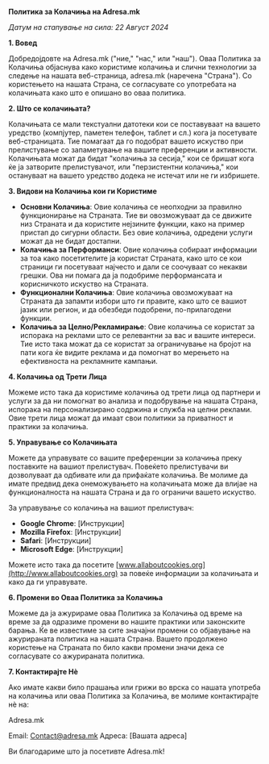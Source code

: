 **Политика за Колачиња на Adresa.mk**

_Датум на стапување на сила: 22 Август 2024_

**1\. Вовед**

Добредојдовте на Adresa.mk ("ние," "нас," или "наш"). Оваа Политика за Колачиња објаснува како користиме колачиња и слични технологии за следење на нашата веб-страница, adresa.mk (наречена "Страна"). Со користењето на нашата Страна, се согласувате со употребата на колачињата како што е опишано во оваа политика.

**2\. Што се колачињата?**

Колачињата се мали текстуални датотеки кои се поставуваат на вашето уредство (компјутер, паметен телефон, таблет и сл.) кога ја посетувате веб-страницата. Тие помагаат да го подобрат вашето искуство при прелистување со запаметување на вашите преференции и активности. Колачињата можат да бидат "колачиња за сесија," кои се бришат кога ќе ја затворите прелистувачот, или "перзистентни колачиња," кои остануваат на вашето уредство додека не истечат или не ги избришете.

**3\. Видови на Колачиња кои ги Користиме**

- **Основни Колачиња**: Овие колачиња се неопходни за правилно функционирање на Страната. Тие ви овозможуваат да се движите низ Страната и да користите нејзините функции, како на пример пристап до сигурни области. Без овие колачиња, одредени услуги можат да не бидат достапни.
- **Колачиња за Перформанси**: Овие колачиња собираат информации за тоа како посетителите ја користат Страната, како што се кои страници ги посетуваат најчесто и дали се соочуваат со некакви грешки. Ова ни помага да ја подобриме перформансата и корисничкото искуство на Страната.
- **Функционални Колачиња**: Овие колачиња овозможуваат на Страната да запамти избори што ги правите, како што се вашиот јазик или регион, и да обезбеди подобрени, по-прилагодени функции.
- **Колачиња за Целно/Рекламирање**: Овие колачиња се користат за испорака на реклами што се релевантни за вас и вашите интереси. Тие исто така можат да се користат за ограничување на бројот на пати кога ќе видите реклама и да помогнат во мерењето на ефективноста на рекламните кампањи.

**4\. Колачиња од Трети Лица**

Можеме исто така да користиме колачиња од трети лица од партнери и услуги за да ни помогнат во анализа и подобрување на нашата Страна, испорака на персонализирано содржина и служба на целни реклами. Овие трети лица можат да имаат свои политики за приватност и практики за колачиња.

**5\. Управување со Колачињата**

Можете да управувате со вашите преференции за колачиња преку поставките на вашиот прелистувач. Повеќето прелистувачи ви дозволуваат да одбивате или да прифаќате колачиња. Ве молиме да имате предвид дека онеможувањето на колачињата може да влијае на функционалноста на нашата Страна и да го ограничи вашето искуство.

За управување со колачиња на вашиот прелистувач:

- **Google Chrome**: \[Инструкции\]
- **Mozilla Firefox**: \[Инструкции\]
- **Safari**: \[Инструкции\]
- **Microsoft Edge**: \[Инструкции\]

Можете исто така да посетите [www.allaboutcookies.org](http://www.allaboutcookies.org) за повеќе информации за колачињата и како да ги управувате.

**6\. Промени во Оваа Политика за Колачиња**

Можеме да ја ажурираме оваа Политика за Колачиња од време на време за да одразиме промени во нашите практики или законските барања. Ќе ве известиме за сите значајни промени со објавување на ажурираната политика на нашата Страна. Вашето продолжено користење на Страната по било какви промени значи дека се согласувате со ажурираната политика.

**7\. Контактирајте Нè**

Ако имате какви било прашања или грижи во врска со нашата употреба на колачиња или оваа Политика за Колачиња, ве молиме контактирајте нè на:

Adresa.mk

Email: [Contact&#64;adresa.mk](mailto:Contact@adresa.mk)
Адреса: \[Вашата адреса\]

Ви благодариме што ја посетивте Adresa.mk!
